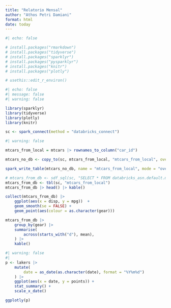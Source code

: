 ```yaml
---
title: "Relatorio Mensal"
author: "Athos Petri Damiani"
format: html
date: today
---
```


```r
#| echo: false

# install.packages("rmarkdown")
# install.packages("tidyverse")
# install.packages("sparklyr")
# install.packages("pysparklyr")
# install.packages("knitr")
# install.packages("plotly")

# usethis::edit_r_environ()
```

```r
#| echo: false
#| message: false
#| warning: false

library(sparklyr)
library(tidyverse)
library(plotly)
library(knitr)

sc <- spark_connect(method = "databricks_connect")
```

```r
#| warning: false

mtcars_from_local = mtcars |> rownames_to_column("car_id")

mtcars_no_db <- copy_to(sc, mtcars_from_local, "mtcars_from_local", overwrite = TRUE)

spark_write_table(mtcars_no_db, name = "mtcars_from_local", mode = "overwrite")
```


```r
# mtcars_from_db <- sdf_sql(sc, "SELECT * FROM databricks_asn.default.mtcars_id")
mtcars_from_db <- tbl(sc, "mtcars_from_local")
mtcars_from_db |> head() |> kable()
```


```r
collect(mtcars_from_db) |> 
    ggplot(aes(x = disp, y = mpg))  +
    geom_smooth(se = FALSE) +
    geom_point(aes(colour = as.character(gear)))
```


```r
mtcars_from_db |> 
    group_by(gear) |> 
    summarise(
        across(starts_with("d"), mean),
    ) |> 
    kable()
```


```r
#| warning: false
#| 
p <- lakers |> 
    mutate(
        date = as_date(as.character(date), format = "%Y%m%d")
    ) |> 
    ggplot(aes(x = date, y = points)) +
    stat_summary() +
    scale_x_date()

ggplotly(p)
```